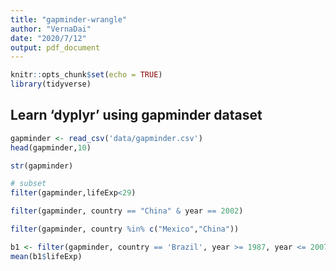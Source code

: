 ```yaml
---
title: "gapminder-wrangle"
author: "VernaDai"
date: "2020/7/12"
output: pdf_document
---
```


```r
knitr::opts_chunk$set(echo = TRUE)
library(tidyverse)
```

## Learn 'dyplyr' using gapminder dataset

```r
gapminder <- read_csv('data/gapminder.csv')
head(gapminder,10)
```

```r
str(gapminder)
```

```r
# subset
filter(gapminder,lifeExp<29)
```
```r
filter(gapminder, country == "China" & year == 2002)
```
```r
filter(gapminder, country %in% c("Mexico","China"))
```
```r
b1 <- filter(gapminder, country == 'Brazil', year >= 1987, year <= 2007)
mean(b1$lifeExp)
```



